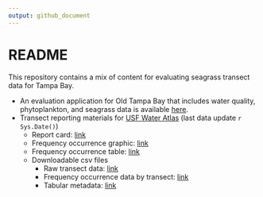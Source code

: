 ```yaml
---
output: github_document
---
```


# README

This repository contains a mix of content for evaluating seagrass transect data for Tampa Bay. 

* An evaluation application for Old Tampa Bay that includes water quality, phytoplankton, and seagrass data is available [here](http://shiny.tbep.org/seagrasstransect/otbseagrass.Rmd).
* Transect reporting materials for [USF Water Atlas](https://dev.tampabay.wateratlas.usf.edu/mockups/tbep-seagrass/) (last data update `r Sys.Date()`)
     * Report card: [link](https://raw.githubusercontent.com/tbep-tech/seagrasstransect/master/docs/reportcard.jpg)
     * Frequency occurrence graphic: [link](https://raw.githubusercontent.com/tbep-tech/seagrasstransect/master/docs/freqocc.jpg)
     * Frequency occurrence table: [link](https://tbep-tech.github.io/seagrasstransect/docs/freqocctab.html)
     * Downloadable csv files
         * Raw transect data: [link](https://github.com/tbep-tech/seagrasstransect/raw/master/docs/trantab.csv) 
         * Frequency occurrence data by transect: [link](https://github.com/tbep-tech/seagrasstransect/raw/master/docs/tranocctab.csv) 
         * Tabular metadata: [link](https://tbep-tech.github.io/seagrasstransect/docs/metadata.html)
